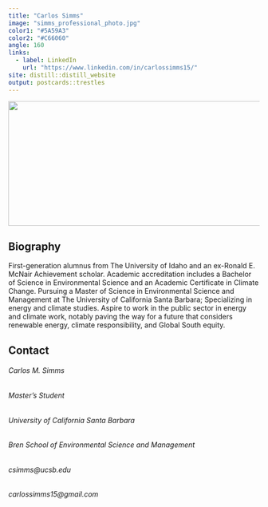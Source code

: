 ```yaml
---
title: "Carlos Simms"
image: "simms_professional_photo.jpg"
color1: "#5A59A3"
color2: "#C66060"
angle: 160
links:
  - label: LinkedIn
    url: "https://www.linkedin.com/in/carlossimms15/"
site: distill::distill_website
output: postcards::trestles
---
```


<img style="float: center; padding: 0px 10px 0px 0px;" src="santa_barbara_background_photo.jpg" width="625" height="250"/>

## Biography

First-generation alumnus from The University of Idaho and an ex-Ronald E. McNair Achievement scholar. Academic accreditation includes a Bachelor of Science in Environmental Science and an Academic Certificate in Climate Change. Pursuing a Master of Science in Environmental Science and Management at The University of California Santa Barbara; Specializing in energy and climate studies. Aspire to work in the public sector in energy and climate work, notably paving the way for a future that considers renewable energy, climate responsibility, and Global South equity.

## Contact

###### Carlos M. Simms
###### Master's Student
###### University of California Santa Barbara
###### Bren School of Environmental Science and Management
###### csimms@ucsb.edu
###### carlossimms15@gmail.com
